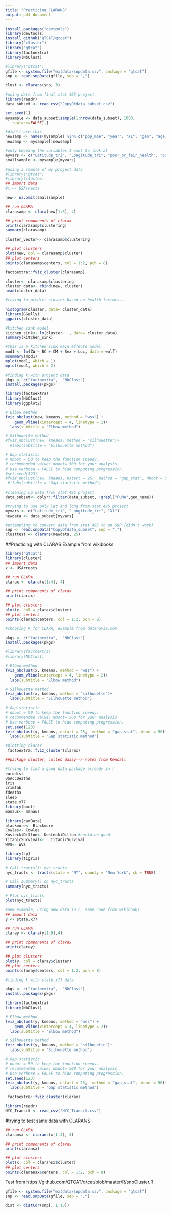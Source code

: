 ```yaml
---
title: "Practicing_CLARANS"
output: pdf_document
---
```


```r
install.packages("devtools")
library(devtools)
install_github("QTCAT/qtcat")
library("cluster")
library("qtcat")
library(factoextra)
library(NbClust)
```

```r
#library("qtcat")
gfile <- system.file("extdata/snpdata.csv", package = "qtcat")
snp <- read.snpData(gfile, sep = ",")

clust <- clarans(snp, 3)
```

```r
#using data from final stat 495 project
library(readr)
data_subset <- read_csv("CopyOfdata_subset.csv")

set.seed(1)
mysample <- data_subset[sample(1:nrow(data_subset), 1000,
   replace=FALSE),]
```

```r
#didn't use this
newsamp <- names(mysample) %in% c("pop_moe", "year", "X1", "geo", "age_rank", "age_moe", "TRI.ID", "fips_code", "ORIS.plant.code", "County.y") 
newsamp <- mysample[!newsamp]
```


```r
#only keeping the variables I want to look at
myvars <- c("Latitude_tri", "Longitude_tri", "poor_or_fair_health", "poor_physical_health_days", "physical_inactivity", "adult_obesity")
smallsample <- mysample[myvars]
```


```r
#using a sample of my project data
#library("qtcat")
#library(cluster)
## import data
#x <- USArrests

new<- na.omit(smallsample)

## run CLARA
clarasamp <- clara(new[1:6], 4)

## print components of clarax
print(clarasamp$clustering)
summary(clarasamp)

cluster_vector<- clarasamp$clustering

## plot clusters
plot(new, col = clarasamp$cluster)
## plot centers
points(clarasamp$centers, col = 1:2, pch = 8)


```

```r
factoextra::fviz_cluster(clarasamp)
```

```r
cluster<- clarasamp$clustering
cluster_data<- cbind(new, cluster)
head(cluster_data)
```

```r
#trying to predict cluster based on health factors...

histogram(cluster, data= cluster_data)
library(GGally)
ggpairs(cluster_data)
```

```r
#kitchen sink model
kitchen_sink<- lm(cluster~ ., data= cluster_data)
summary(kitchen_sink)
```

```r
#this is a kitchen sink main effects model
mod1 <- lm(ZW ~ BC + CM + Sex + Loc, data = wolf)
msummary(mod1)
mplot(mod1, which = 1)
mplot(mod1, which = 2)
```

```r
#finding k with project data
pkgs <- c("factoextra",  "NbClust")
install.packages(pkgs)

library(factoextra)
library(NbClust)
library(ggplot2)

# Elbow method
fviz_nbclust(new, kmeans, method = "wss") +
    geom_vline(xintercept = 4, linetype = 2)+
  labs(subtitle = "Elbow method")

# Silhouette method
#fviz_nbclust(new, kmeans, method = "silhouette")+
  #labs(subtitle = "Silhouette method")

# Gap statistic
# nboot = 50 to keep the function speedy. 
# recommended value: nboot= 500 for your analysis.
# Use verbose = FALSE to hide computing progression.
#set.seed(123)
#fviz_nbclust(new, kmeans, nstart = 25,  method = "gap_stat", nboot = 50)+
 # labs(subtitle = "Gap statistic method")
```


```r
#cleaning up data from stat 495 project
data_subset<- dplyr::filter(data_subset, !grepl("PUMA",geo_name))
```

```r
#trying to use only lat and long from stat 495 project
myvars <- c("Latitude_tri", "Longitude_tri", "X1")
newdata <- data_subset[myvars]
```


```r
#attempting to convert data from stat 495 to an SNP (didn't work)
snp <- read.snpData("CopyOfdata_subset", sep = ",")
clusttest <- clarans(newdata, 25)
```


##Practicing with CLARAS
Example from wikibooks

```r
library("qtcat")
library(cluster)
## import data
x <- USArrests

## run CLARA
clarax <- clara(x[1:4], 4)

## print components of clarax
print(clarax)

## plot clusters
plot(x, col = clarax$cluster)
## plot centers
points(clarax$centers, col = 1:2, pch = 8)
```
```r
#choosing K for CLARA, example from datanovia.com

pkgs <- c("factoextra",  "NbClust")
install.packages(pkgs)

#library(factoextra)
#library(NbClust)

# Elbow method
fviz_nbclust(x, kmeans, method = "wss") +
    geom_vline(xintercept = 4, linetype = 2)+
  labs(subtitle = "Elbow method")

# Silhouette method
fviz_nbclust(x, kmeans, method = "silhouette")+
  labs(subtitle = "Silhouette method")

# Gap statistic
# nboot = 50 to keep the function speedy. 
# recommended value: nboot= 500 for your analysis.
# Use verbose = FALSE to hide computing progression.
set.seed(123)
fviz_nbclust(x, kmeans, nstart = 25,  method = "gap_stat", nboot = 50)+
  labs(subtitle = "Gap statistic method")
```


```r
#plotting clarax
 factoextra::fviz_cluster(clarax)
```

```r
##package cluster, called daisy--> notes from Kendall
```

```r
#trying to find a good data package already in r
eurodist
USAccDeaths
iris
crimtab
fdeaths
sleep
state.x77
library(boot)
manaus<- manaus

library(carData)
blackmore<- Blackmore
Cowles<- Cowles
KosteckiDillon<- KosteckiDillon #could be good
TitanicSurvival<- 	TitanicSurvival
WVS<- WVS

library(sp)
library(tigris)

# Call tracts(): nyc_tracts
nyc_tracts <- tracts(state = "NY", county = "New York", cb = TRUE)

# Call summary() on nyc_tracts
summary(nyc_tracts)

# Plot nyc_tracts
plot(nyc_tracts)
```

```r
#new example, using new data in r, same code from wikibooks
## import data
y <- state.x77

## run CLARA
claray <- clara(y[1:9],4)

## print components of clarax
print(claray)

## plot clusters
plot(y, col = claray$cluster)
## plot centers
points(claray$centers, col = 1:2, pch = 8)
```

```r
#finding k with state.x77 data

pkgs <- c("factoextra",  "NbClust")
install.packages(pkgs)

library(factoextra)
library(NbClust)

# Elbow method
fviz_nbclust(y, kmeans, method = "wss") +
    geom_vline(xintercept = 4, linetype = 2)+
  labs(subtitle = "Elbow method")

# Silhouette method
fviz_nbclust(y, kmeans, method = "silhouette")+
  labs(subtitle = "Silhouette method")

# Gap statistic
# nboot = 50 to keep the function speedy. 
# recommended value: nboot= 500 for your analysis.
# Use verbose = FALSE to hide computing progression.
set.seed(123)
fviz_nbclust(y, kmeans, nstart = 25,  method = "gap_stat", nboot = 50)+
  labs(subtitle = "Gap statistic method")
```


```r
 factoextra::fviz_cluster(clarax)
```


```r
library(readr)
NYC_Transit <- read_csv("NYC_Transit.csv")
```

#trying to test same data with CLARANS

```r
## run CLARA
claransx <- clarans(x[1:4], 3)

## print components of clarax
print(claransx)

## plot clusters
plot(x, col = claransx$cluster)
## plot centers
points(claransx$centers, col = 1:2, pch = 8)

```


Test from 
https://github.com/QTCAT/qtcat/blob/master/R/snpCluster.R

```r
gfile <- system.file("extdata/snpdata.csv", package = "qtcat")
snp <- read.snpData(gfile, sep = ",")

dist <- distCor(snp[, 1:10])

```


